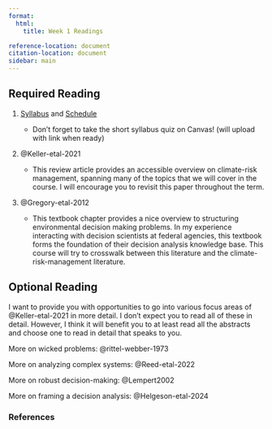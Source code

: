 ```yaml
---
format:
  html:
    title: Week 1 Readings

reference-location: document
citation-location: document
sidebar: main
---
```


## Required Reading

1. [Syllabus](../syllabus.qmd) and [Schedule](../schedule/schedule.qmd)
    - Don't forget to take the short syllabus quiz on Canvas! (will upload with link when ready)

2. @Keller-etal-2021

    - This review article provides an accessible overview on climate-risk management, spanning many of the topics that we will cover in the course. I will encourage you to revisit this paper throughout the term. 

3. @Gregory-etal-2012

    - This textbook chapter provides a nice overview to structuring environmental decision making problems. In my experience interacting with decision scientists at federal agencies, this textbook forms the foundation of their decision analysis knowledge base. This course will try to crosswalk between this literature and the climate-risk-management literature. 

## Optional Reading

I want to provide you with opportunities to go into various focus areas of @Keller-etal-2021 in more detail. I don't expect you to read all of these in detail. However, I think it will benefit you to at least read all the abstracts and choose one to read in detail that speaks to you. 

More on wicked problems: @rittel-webber-1973

More on analyzing complex systems: @Reed-etal-2022

More on robust decision-making: @Lempert2002

More on framing a decision analysis: @Helgeson-etal-2024

### References
::: {#refs}
:::